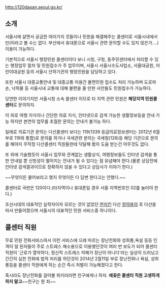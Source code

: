 http://120dasan.seoul.go.kr/

== 소개 ==

서울시에 살면서 궁금한 여러가지 것들이나 민원을 해결해주는 콜센터로 서울시내에서만(이라고 볼 수는 없다. 부산에서 휴대폰으로 서울시 관련 문의할 수도 있지 않은가....) 이용이 가능하다.

기본적으로 서울시 행정민원 콜센터이다 보니 시청, 구청, 동주민센터에서 처리할 수 있는 행정업무 절차 및 민원접수가 주 업무이며, 서울시 서울시수도사업소, 서울대공원, 어린이대공원 등의 서울시 산하기관의 행정민원을 담당하고 있다.

또한 서울시 대중교통안내 및 대중교통 이용간 불편민원 접수도 처리 가능하며 도로파손, 낙하물 등 서울시내 교통에 대해 불편을 줄 만한 사안들도 민원접수가 가능하다.

당연한 이야기지만 서울시청 소속 콜센터 이므로 타 지역 관련 민원은 '''해당지역 민원콜센터'''로 문의하자.

이 외로 여행 지식이나 간단한 의료 지식, 인터넷으로 검색 가능한 생활정보등을 안내 가능 하지만 본연의 업무를 초월한 문의는 안내가 불가능 하다.

일례로 의료기관 문의는 다산콜센터 보다는 119(1339 응급의료정보센터는 2012년 6월부로 119와 통합)로 문의를 하거나 국세관련 문의는 국세청(126)등 해당 기관으로 문의를 해야지 무작정 다산콜센터 직원들한테 닥달해 봤자 도움 받는건 아무것도 없다.

또 위에 기술했듯이 서울시 업무와 관계없는 생활상식, 여행정보들도 인터넷 검색을 통한 안내일 뿐 신빙성이 떨어지는 안내가 될 수 있다는 점 유념해야 한다.(물론 상담전에 인터넷 검색결과이므로 정확하지 않을 수 있다고 상담사가 이야기 한다.)

~~무엇이든 물어보라고 했지 무엇이든 다 답변 한다고는 안했다.~~


콜센터로 국번은 120이다.(타지역이나 휴대폰일 경우 서울 지역번호인 02를 눌러야 한다.)

조선시대의 대표적인 실학자이자 모르는 것이 없었던 [[먼치킨]] 다산 [[정약용]]의 호 다산을 따서 만들어졌으며 서울시의 대표적인 민원 서비스중 하나이다.

== 콜센터 직원 ==

무료 민원 전화서비스여서 이런 서비스에 으레 따르는 장난전화와 성희롱,욕설 등등 인격이 덜 된자들이 주로 스트레스 해소용으로 이용했던것이 여러 번 보도가 되어 콜센터 직원이 '근로가 열악하다, 정신적 스트레스 피해가 장난이 아니다'라는 실상이 드러났고 간간히 심한 전화에 법적 처리를 하던것이 2014년 2월11일 부로 장난전화나 욕설, 성희롱등을 콜센터 직원에게 하는 순간 즉시 처벌이 가능해졌다고 한다.

혹시라도 장난전화를 걸어볼 위키러라면 친구에게나 하자. '''애꿎은 콜센터 직원 고생하게 하지 말고'''~~친구는 뭔 죄~~ 
